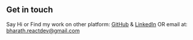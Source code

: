 ## Get in touch

Say Hi or Find my work on other platform: [GitHub](https://github.com/Bharath-Dubbaka) & [LinkedIn](https://www.linkedin.com/in/bharath-dubbaka-251625144-web-react/) OR email at: bharath.reactdev@gmail.com
